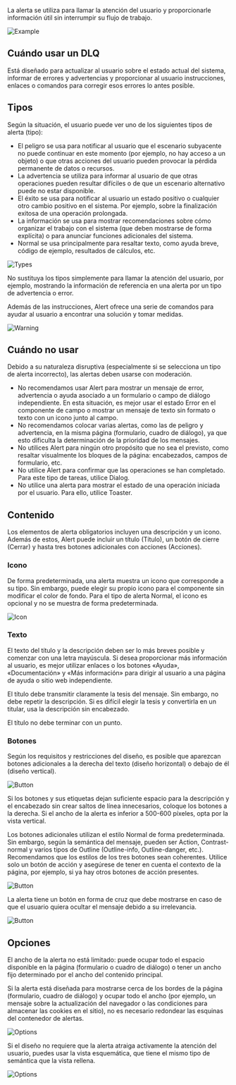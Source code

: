 La alerta se utiliza para llamar la atención del usuario y proporcionarle información útil sin interrumpir su flujo de trabajo.

![Example](/static/images/design/Alert/Example.png)

## Cuándo usar un DLQ

Está diseñado para actualizar al usuario sobre el estado actual del sistema, informar de errores y advertencias y proporcionar al usuario instrucciones, enlaces o comandos para corregir esos errores lo antes posible.

## Tipos

Según la situación, el usuario puede ver uno de los siguientes tipos de alerta (tipo):

- El peligro se usa para notificar al usuario que el escenario subyacente no puede continuar en este momento (por ejemplo, no hay acceso a un objeto) o que otras acciones del usuario pueden provocar la pérdida permanente de datos o recursos.
- La advertencia se utiliza para informar al usuario de que otras operaciones pueden resultar difíciles o de que un escenario alternativo puede no estar disponible.
- El éxito se usa para notificar al usuario un estado positivo o cualquier otro cambio positivo en el sistema. Por ejemplo, sobre la finalización exitosa de una operación prolongada.
- La información se usa para mostrar recomendaciones sobre cómo organizar el trabajo con el sistema (que deben mostrarse de forma explícita) o para anunciar funciones adicionales del sistema.
- Normal se usa principalmente para resaltar texto, como ayuda breve, código de ejemplo, resultados de cálculos, etc.

![Types](/static/images/design/Alert/Types.png)

No sustituya los tipos simplemente para llamar la atención del usuario, por ejemplo, mostrando la información de referencia en una alerta por un tipo de advertencia o error.

Además de las instrucciones, Alert ofrece una serie de comandos para ayudar al usuario a encontrar una solución y tomar medidas.

![Warning](/static/images/design/Alert/Warning.png)

## Cuándo no usar

Debido a su naturaleza disruptiva (especialmente si se selecciona un tipo de alerta incorrecto), las alertas deben usarse con moderación.

- No recomendamos usar Alert para mostrar un mensaje de error, advertencia o ayuda asociado a un formulario o campo de diálogo independiente. En esta situación, es mejor usar el estado Error en el componente de campo o mostrar un mensaje de texto sin formato o texto con un icono junto al campo.
- No recomendamos colocar varias alertas, como las de peligro y advertencia, en la misma página (formulario, cuadro de diálogo), ya que esto dificulta la determinación de la prioridad de los mensajes.
- No utilices Alert para ningún otro propósito que no sea el previsto, como resaltar visualmente los bloques de la página: encabezados, campos de formulario, etc.
- No utilice Alert para confirmar que las operaciones se han completado. Para este tipo de tareas, utilice Dialog.
- No utilice una alerta para mostrar el estado de una operación iniciada por el usuario. Para ello, utilice Toaster.

## Contenido

Los elementos de alerta obligatorios incluyen una descripción y un icono. Además de estos, Alert puede incluir un título (Título), un botón de cierre (Cerrar) y hasta tres botones adicionales con acciones (Acciones).

### Icono

De forma predeterminada, una alerta muestra un icono que corresponde a su tipo. Sin embargo, puede elegir su propio icono para el componente sin modificar el color de fondo. Para el tipo de alerta Normal, el icono es opcional y no se muestra de forma predeterminada.

![Icon](/static/images/design/Alert/Icon.png)

### Texto

El texto del título y la descripción deben ser lo más breves posible y comenzar con una letra mayúscula. Si desea proporcionar más información al usuario, es mejor utilizar enlaces o los botones «Ayuda», «Documentación» y «Más información» para dirigir al usuario a una página de ayuda o sitio web independiente.

El título debe transmitir claramente la tesis del mensaje. Sin embargo, no debe repetir la descripción. Si es difícil elegir la tesis y convertirla en un titular, usa la descripción sin encabezado.

El título no debe terminar con un punto.

### Botones

Según los requisitos y restricciones del diseño, es posible que aparezcan botones adicionales a la derecha del texto (diseño horizontal) o debajo de él (diseño vertical).

![Button](/static/images/design/Alert/Button1.png)

Si los botones y sus etiquetas dejan suficiente espacio para la descripción y el encabezado sin crear saltos de línea innecesarios, coloque los botones a la derecha. Si el ancho de la alerta es inferior a 500-600 píxeles, opta por la vista vertical.

Los botones adicionales utilizan el estilo Normal de forma predeterminada. Sin embargo, según la semántica del mensaje, pueden ser Action, Contrast-normal y varios tipos de Outline (Outline-info, Outline-danger, etc.). Recomendamos que los estilos de los tres botones sean coherentes. Utilice solo un botón de acción y asegúrese de tener en cuenta el contexto de la página, por ejemplo, si ya hay otros botones de acción presentes.

![Button](/static/images/design/Alert/Button2.png)

La alerta tiene un botón en forma de cruz que debe mostrarse en caso de que el usuario quiera ocultar el mensaje debido a su irrelevancia.

![Button](/static/images/design/Alert/Button3.png)

## Opciones

El ancho de la alerta no está limitado: puede ocupar todo el espacio disponible en la página (formulario o cuadro de diálogo) o tener un ancho fijo determinado por el ancho del contenido principal.

Si la alerta está diseñada para mostrarse cerca de los bordes de la página (formulario, cuadro de diálogo) y ocupar todo el ancho (por ejemplo, un mensaje sobre la actualización del navegador o las condiciones para almacenar las cookies en el sitio), no es necesario redondear las esquinas del contenedor de alertas.

![Options](/static/images/design/Alert/Options1.png)

Si el diseño no requiere que la alerta atraiga activamente la atención del usuario, puedes usar la vista esquemática, que tiene el mismo tipo de semántica que la vista rellena.

![Options](/static/images/design/Alert/Options2.png)